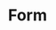 ---
title: 'Form'
description: 'A component that allows users to input, select, and submit data.'
--- 